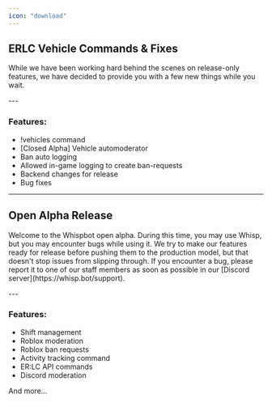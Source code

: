 ```yaml
---
icon: "download"
---
```


<Update label="alpha v1.1.0" description="18/03/25">
  <h2>ERLC Vehicle Commands & Fixes</h2>
  <p>
    While we have been working hard behind the scenes on release-only features,
    we have decided to provide you with a few new things while you wait.
  </p>
  ---
  <h3>Features:</h3>
  <ul>
    <li>!vehicles command</li>
    <li>[Closed Alpha] Vehicle automoderator</li>
    <li>Ban auto logging</li>
    <li>Allowed in-game logging to create ban-requests</li>
    <li>Backend changes for release</li>
    <li>Bug fixes</li>
  </ul>
</Update>

---

<Update label="alpha v1.0.0" description="10/01/25">
  <h2>Open Alpha Release</h2>
  <p>
    Welcome to the Whispbot open alpha. During this time, you may use Whisp, but
    you may encounter bugs while using it. We try to make our features ready for
    release before pushing them to the production model, but that doesn't stop
    issues from slipping through. If you encounter a bug, please report it to
    one of our staff members as soon as possible in our [Discord
    server](https://whisp.bot/support).
  </p>
  ---
  <h3>Features:</h3>
  <ul>
    <li>Shift management</li>
    <li>Roblox moderation</li>
    <li>Roblox ban requests</li>
    <li>Activity tracking command</li>
    <li>ER:LC API commands</li>
    <li>Discord moderation</li>
  </ul>
  <p>And more...</p>
</Update>
